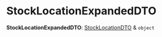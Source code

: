 
# StockLocationExpandedDTO

 **StockLocationExpandedDTO**: [StockLocationDTO](../medusa.StockLocationDTO/page.mdx) & `object`
